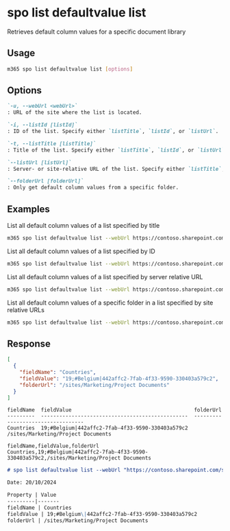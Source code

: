 
# spo list defaultvalue list

Retrieves default column values for a specific document library

## Usage

```sh
m365 spo list defaultvalue list [options]
```

## Options

```md definition-list
`-u, --webUrl <webUrl>`
: URL of the site where the list is located.

`-i, --listId [listId]`
: ID of the list. Specify either `listTitle`, `listId`, or `listUrl`.

`-t, --listTitle [listTitle]`
: Title of the list. Specify either `listTitle`, `listId`, or `listUrl`.

`--listUrl [listUrl]`
: Server- or site-relative URL of the list. Specify either `listTitle`, `listId`, or `listUrl`.

`--folderUrl [folderUrl]`
: Only get default column values from a specific folder.
```

<Global />

## Examples

List all default column values of a list specified by title

```sh
m365 spo list defaultvalue list --webUrl https://contoso.sharepoint.com/sites/marketing --listTitle "Project Documents"
```

List all default column values of a list specified by ID

```sh
m365 spo list defaultvalue list --webUrl https://contoso.sharepoint.com/sites/marketing --listId 12345678-90ab-cdef-1234-567890abcdef
```

List all default column values of a list specified by server relative URL

```sh
m365 spo list defaultvalue list --webUrl https://contoso.sharepoint.com/sites/marketing --listUrl "/sites/marketing/Project Documents"
```

List all default column values of a specific folder in a list specified by site relative URLs

```sh
m365 spo list defaultvalue list --webUrl https://contoso.sharepoint.com/sites/marketing --listUrl "/Project Documents" --folderUrl "/Project Documents/Archive"
```

## Response

<Tabs>
  <TabItem value="JSON">

  ```json
  [
    {
      "fieldName": "Countries",
      "fieldValue": "19;#Belgium|442affc2-7fab-4f33-9590-330403a579c2",
      "folderUrl": "/sites/Marketing/Project Documents"
    }
  ]
  ```

  </TabItem>
  <TabItem value="Text">

  ```text
  fieldName  fieldValue                                        folderUrl
  ---------  ------------------------------------------------  ----------------------------------
  Countries  19;#Belgium|442affc2-7fab-4f33-9590-330403a579c2  /sites/Marketing/Project Documents
  ```

  </TabItem>
  <TabItem value="CSV">

  ```csv
  fieldName,fieldValue,folderUrl
  Countries,19;#Belgium|442affc2-7fab-4f33-9590-330403a579c2,/sites/Marketing/Project Documents
  ```

  </TabItem>
  <TabItem value="Markdown">

  ```md
  # spo list defaultvalue list --webUrl "https://contoso.sharepoint.com/sites/marketing" --listUrl "/Project Documents"

  Date: 20/10/2024

  Property | Value
  ---------|-------
  fieldName | Countries
  fieldValue | 19;#Belgium\|442affc2-7fab-4f33-9590-330403a579c2
  folderUrl | /sites/Marketing/Project Documents
  ```

  </TabItem>
</Tabs>
